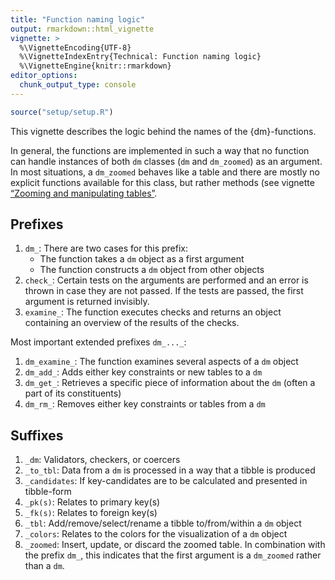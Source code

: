 ```yaml
---
title: "Function naming logic"
output: rmarkdown::html_vignette
vignette: >
  %\VignetteEncoding{UTF-8}
  %\VignetteIndexEntry{Technical: Function naming logic}
  %\VignetteEngine{knitr::rmarkdown}
editor_options:
  chunk_output_type: console
---
```



``````r
source("setup/setup.R")
``````

This vignette describes the logic behind the names of the {dm}-functions.

In general, the functions are implemented in such a way that no function can handle instances of both `dm` classes (`dm` and `dm_zoomed`) as an argument.
In most situations, a `dm_zoomed` behaves like a table and there are mostly no explicit functions available for this class, but rather methods (see vignette ["Zooming and manipulating tables"](https://cynkra.github.io/dm/articles/tech-dm-zoom.html).

## Prefixes

1. `dm_`: There are two cases for this prefix:
    - The function takes a `dm` object as a first argument
    - The function constructs a `dm` object from other objects
1. `check_`: Certain tests on the arguments are performed and an error is thrown in case they are not passed. If the tests are passed, the first argument is returned invisibly.
1. `examine_`: The function executes checks and returns an object containing an overview of the results of the checks.

Most important extended prefixes `dm_..._`:

1. `dm_examine_`: The function examines several aspects of a `dm` object
1. `dm_add_`: Adds either key constraints or new tables to a `dm`
1. `dm_get_`: Retrieves a specific piece of information about the `dm` (often a part of its constituents)
1. `dm_rm_`: Removes either key constraints or tables from a `dm`

## Suffixes

1. `_dm`: Validators, checkers, or coercers
1. `_to_tbl`: Data from a `dm` is processed in a way that a tibble is produced
1. `_candidates`: If key-candidates are to be calculated and presented in tibble-form
1. `_pk(s)`: Relates to primary key(s)
1. `_fk(s)`: Relates to foreign key(s)
1. `_tbl`: Add/remove/select/rename a tibble to/from/within a `dm` object
1. `_colors`: Relates to the colors for the visualization of a `dm` object
1. `_zoomed`: Insert, update, or discard the zoomed table. In combination with the prefix `dm_`, this indicates that the first argument is a `dm_zoomed` rather than a `dm`.
